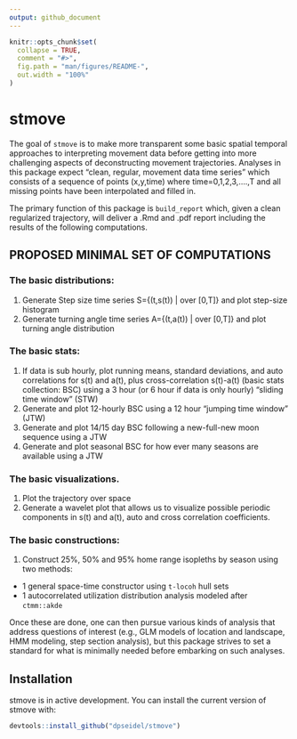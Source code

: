 ```yaml
---
output: github_document
---
```


<!-- README.md is generated from README.Rmd. Please edit that file -->

```r
knitr::opts_chunk$set(
  collapse = TRUE,
  comment = "#>",
  fig.path = "man/figures/README-",
  out.width = "100%"
)
```
# stmove

The goal of `stmove` is to make more transparent some basic spatial temporal approaches to interpreting movement data before getting into more challenging aspects of deconstructing movement trajectories.  Analyses in this package expect “clean, regular, movement data time series” which consists of a sequence of points (x,y,time) where time=0,1,2,3,….,T  and all missing points have been interpolated and filled in.

The primary function of this package is `build_report` which, given a clean regularized trajectory, will deliver a .Rmd and .pdf report including the results of the following computations. 

## PROPOSED MINIMAL SET OF COMPUTATIONS

### The basic distributions:
1. Generate Step size time series S={(t,s(t)) | over [0,T]} and plot step-size histogram
2. Generate turning angle time series A={(t,a(t)) | over [0,T]} and plot turning angle distribution

### The basic stats:
1. If data is sub hourly, plot running means, standard deviations, and auto correlations for s(t) and a(t), plus cross-correlation s(t)-a(t) (basic stats collection: BSC) using a 3 hour (or 6 hour if data is only hourly) "sliding time window” (STW)
2. Generate and plot 12-hourly BSC  using a 12 hour “jumping time window” (JTW)
3. Generate and plot 14/15 day BSC following a new-full-new moon sequence using a JTW
4. Generate and plot seasonal BSC for how ever many seasons are available using a JTW

### The basic visualizations.
1.  Plot the trajectory over space
2.  Generate a wavelet plot that allows us to visualize possible periodic components in s(t) and a(t), auto and cross correlation coefficients.

### The basic constructions:
1.  Construct 25%, 50%  and 95% home range isopleths by season using two methods: 
  - 1 general space-time constructor using `t-locoh` hull sets
  - 1 autocorrelated utilization distribution analysis modeled after `ctmm::akde`


Once these are done, one can then pursue various kinds of analysis that address questions of interest (e.g., GLM models of location and landscape, HMM modeling, step section analysis), but this package strives to set a standard for what is minimally needed before embarking on such analyses.

## Installation

stmove is in active development. You can install the current version of stmove with:

``` r
devtools::install_github("dpseidel/stmove")
```
